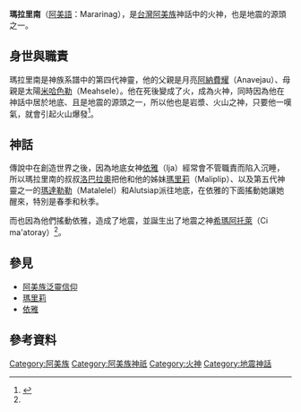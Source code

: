 {{noteTA
|G1=阿美族神話
}}

{{Infobox deity
| type = taiwan
| name =瑪拉里南
| image = 
| image_size = 
| alt = 
| caption =
| god_of = 火神、火山與熔岩之神
| abode = 
| symbol =
| consort = [[瑪里莉|瑪里莉]]
| parents = {{ubl|[[阿納費耀|阿納費耀]](父)|[[米哈色勒|米哈色勒]](母)}}
| siblings = [[瑪里莉|瑪里莉]]
| children = {{ubl|[[瑪達勒勒|瑪達勒勒]]|Alutsiap}}
| mount = 
|script_name=[[阿美語|阿美語]]|script=Mararinag}}

'''瑪拉里南'''（[[阿美語|阿美語]]：Mararinag），是[[台灣|台灣]][[阿美族|阿美族]]神話中的火神，也是地震的源頭之一。
==身世與職責==
瑪拉里南是神族系譜中的第四代神靈，他的父親是月亮[[阿納費耀|阿納費耀]]（Anavejau）、母親是太陽[[米哈色勒|米哈色勒]]（Meahsele）。他在死後變成了火，成為火神，同時因為他在神話中居於地底、且是地震的源頭之一，所以他也是岩漿、火山之神，只要他一嘆氣，就會引起火山爆發<ref name="阿美族之宗教及神話">{{cite web|author=王崧興|title=馬太安阿美族之宗教及神話|url=https://www.ioe.sinica.edu.tw/mobile/content/Periodicals_Content.aspx?SiteID=530164240637641451&Menuid=530205601306173463&Msid=530207124576460556|publisher=民族學研究所|work=中央研究院|accessdate=1961年 秋季|archive-date=2020-08-25|archive-url=https://web.archive.org/web/20200825054829/https://www.ioe.sinica.edu.tw/mobile/content/Periodicals_Content.aspx?SiteID=530164240637641451&Menuid=530205601306173463&Msid=530207124576460556|dead-url=no}}</ref>。

==神話==
傳說中在創造世界之後，因為地底女神[[依雅|依雅]]（Ija）經常會不管職責而陷入沉睡，所以瑪拉里南的叔叔[[洛巴拉奧|洛巴拉奧]]把他和他的姊妹[[瑪里莉|瑪里莉]]（Maliplip）、以及第五代神靈之一的[[瑪達勒勒|瑪達勒勒]]（Matalelel）和Alutsiap派往地底，在依雅的下面搖動她讓她醒來，特別是春季和秋季。

而也因為他們搖動依雅，造成了地震，並誕生出了地震之神[[希瑪阿托萊|希瑪阿托萊]]（Ci ma'atoray）<ref name="阿美族之宗教及神話" />。

==參見==
*[[阿美族泛靈信仰|阿美族泛靈信仰]]
*[[瑪里莉|瑪里莉]]
*[[依雅|依雅]]

==參考資料==
{{reflist}}
[[Category:阿美族|Category:阿美族]]
[[Category:阿美族神祇|Category:阿美族神祇]]
[[Category:火神|Category:火神]]
[[Category:地震神話|Category:地震神話]]
{{Myth-stub}}